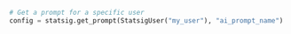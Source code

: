 ```Python
# Get a prompt for a specific user
config = statsig.get_prompt(StatsigUser("my_user"), "ai_prompt_name")

```
